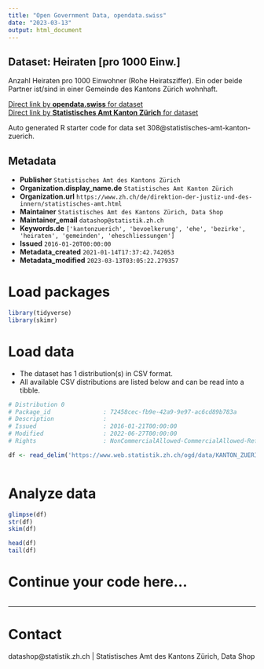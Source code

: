 ```yaml
---
title: "Open Government Data, opendata.swiss"
date: "2023-03-13"
output: html_document
---
```


## Dataset: Heiraten [pro 1000 Einw.]

Anzahl Heiraten pro 1000 Einwohner (Rohe Heiratsziffer). Ein oder beide Partner ist/sind in einer Gemeinde des Kantons Zürich wohnhaft.

[Direct link by **opendata.swiss** for dataset](https://opendata.swiss/de/dataset/heiraten-pro-1000-einw)<br>
[Direct link by **Statistisches Amt Kanton Zürich** for dataset](https://www.zh.ch/de/politik-staat/gemeinden/gemeindeportraet.html)

Auto generated R starter code for data set 308@statistisches-amt-kanton-zuerich.

## Metadata

- **Publisher** `Statistisches Amt des Kantons Zürich`
- **Organization.display_name.de** `Statistisches Amt Kanton Zürich`
- **Organization.url** `https://www.zh.ch/de/direktion-der-justiz-und-des-innern/statistisches-amt.html`
- **Maintainer** `Statistisches Amt des Kantons Zürich, Data Shop`
- **Maintainer_email** `datashop@statistik.zh.ch`
- **Keywords.de** `['kantonzuerich', 'bevoelkerung', 'ehe', 'bezirke', 'heiraten', 'gemeinden', 'eheschliessungen']`
- **Issued** `2016-01-20T00:00:00`
- **Metadata_created** `2021-01-14T17:37:42.742053`
- **Metadata_modified** `2023-03-13T03:05:22.279357`


# Load packages

```r

library(tidyverse)
library(skimr)

```

# Load data

-   The dataset has 1 distribution(s) in CSV format.
-   All available CSV distributions are listed below and can be read into a tibble.

```r

# Distribution 0
# Package_id               : 72458cec-fb9e-42a9-9e97-ac6cd89b783a
# Description              : 
# Issued                   : 2016-01-21T00:00:00
# Modified                 : 2022-06-27T00:00:00
# Rights                   : NonCommercialAllowed-CommercialAllowed-ReferenceRequired

df <- read_delim('https://www.web.statistik.zh.ch/ogd/data/KANTON_ZUERICH_446.csv')



```

# Analyze data

```r

glimpse(df)
str(df)
skim(df)

head(df)
tail(df)

```

# Continue your code here...

```r

```

------------------------------------------------------------------------

# Contact

datashop@statistik.zh.ch | Statistisches Amt des Kantons Zürich, Data Shop
